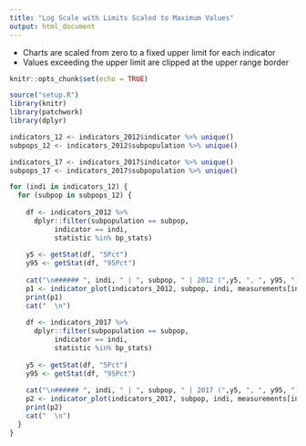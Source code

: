 ```yaml
---
title: "Log Scale with Limits Scaled to Maximum Values"
output: html_document
---
```


- Charts are scaled from zero to a fixed upper limit for each indicator
- Values exceeding the upper limit are clipped at the upper range border

```r
knitr::opts_chunk$set(echo = TRUE)
```


```r
source("setup.R")
library(knitr)
library(patchwork)
library(dplyr)

indicators_12 <- indicators_2012$indicator %>% unique()
subpops_12 <- indicators_2012$subpopulation %>% unique()

indicators_17 <- indicators_2017$indicator %>% unique()
subpops_17 <- indicators_2017$subpopulation %>% unique()

```


```r

for (indi in indicators_12) {
  for (subpop in subpops_12) {
    
    df <- indicators_2012 %>% 
      dplyr::filter(subpopulation == subpop,
           indicator == indi,
           statistic %in% bp_stats)
  
    y5 <- getStat(df, "5Pct")
    y95 <- getStat(df, "95Pct")
    
    cat("\n###### ", indi, " | ", subpop, " | 2012 (",y5, ", ", y95, ") \n")
    p1 <- indicator_plot(indicators_2012, subpop, indi, measurements[indi][[1]], scale_max[indi][[1]])
    print(p1)
    cat("  \n")
    
    df <- indicators_2017 %>% 
      dplyr::filter(subpopulation == subpop,
           indicator == indi,
           statistic %in% bp_stats)
  
    y5 <- getStat(df, "5Pct")
    y95 <- getStat(df, "95Pct")
    
    cat("\n###### ", indi, " | ", subpop, " | 2017 (",y5, ", ", y95, ") \n")
    p2 <- indicator_plot(indicators_2017, subpop, indi, measurements[indi][[1]], scale_max[indi][[1]])
    print(p2)
    cat("  \n")
  }
}

```
